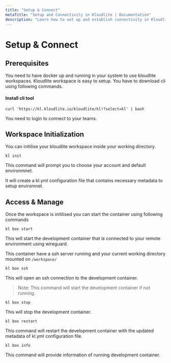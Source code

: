 ```yaml
---
title: "Setup & Connect"  
metaTitle: "Setup and Connectivity in Kloudlite | Documentation"  
description: "Learn how to set up and establish connectivity in Kloudlite. Follow our step-by-step guide to configure your development environment seamlessly"
---
```


# Setup & Connect

## Prerequisites

You need to have docker up and running in your system to use kloudlite workspaces. Kloudlite workspace is easy to setup. 
You have to download cli using following commands.

#### Install cli tool
```shell
curl 'https://kl.kloudlite.io/kloudlite/kl!?select=kl' | bash
```

You need to login to connect to your teams.

## Workspace Initialization

You can initilise your kloudlite workspace inside your working directory.

```shell
kl init
```

This command will prompt you to choose your account and default environmnet.

It will create a kl.yml configuration file that contains necessary metadata to setup enviromnet.

## Access & Manage

Once the workspace is initilised you can start the container using following commands

```shell
kl box start
```

This will start the development container that is connected to your remote environment using wireguard. 

This container have a ssh server running and your current working directory mounted on `/workspace/`

```shell
kl box ssh
```

This will open an ssh connection to the development container.

> Note: This command will start the development container if not running.

```shell
kl box stop
```

This will stop the development container.

```shell
kl box restart
```

This command will restart the development container with the updated metadata of kl.yml configuration file.

```shell
kl box info
```

This command will provide information of running development container.

